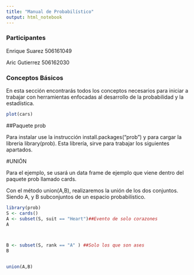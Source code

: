 ```yaml
---
title: "Manual de Probabilístico"
output: html_notebook
---
```


### Participantes

Enrique Suarez  506161049

Aric Gutierrez  506162030

### Conceptos Básicos

En esta sección encontrarás todos los conceptos necesarios para iniciar a trabajar con herramientas enfocadas al desarrollo de la probabilidad y la estadística.

```r
plot(cars)
```
##Paquete prob

Para instalar use la instrucción install.packages("prob") y para cargar la libreria library(prob). Esta librería, sirve para trabajar los siguientes apartados.

#UNIÓN

Para el ejemplo, se usará un data frame de ejemplo que viene dentro del paquete prob llamado cards.

Con el método union(A,B), realizaremos la unión de los dos conjuntos. Siendo A, y B subconjuntos
de un espacio probabilístico.
```r
library(prob)
S <- cards()
A <- subset(S, suit == "Heart")##Evento de solo corazones
A 



B <- subset(S, rank == "A" ) ##Solo los que son ases
B


union(A,B)
```

